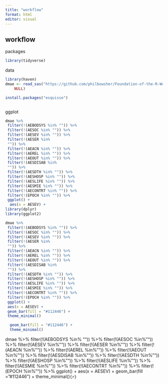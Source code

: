```yaml
---
title: "workflow"
format: html
editor: visual
---
```


## workflow

packages

```r
library(tidyverse)
```

data

```r
library(haven)
dmae <- read_sas("https://github.com/philbowsher/Foundation-of-the-R-Workflow-workshop-2019-09-06/raw/master/Examples/data/dmae.sas7bdat", 
    NULL)
```

```r
install.packages("esquisse")
```

```r

```

ggplot

```r
dmae %>%
 filter(!(AEBODSYS %in% "")) %>%
 filter(!(AESOC %in% "")) %>%
 filter(!(AESEV %in% "")) %>%
 filter(!(AESER %in% 
 "")) %>%
 filter(!(AEACN %in% "")) %>%
 filter(!(AEREL %in% "")) %>%
 filter(!(AEOUT %in% "")) %>%
 filter(!(AESDISAB %in% 
 "")) %>%
 filter(!(AESDTH %in% "")) %>%
 filter(!(AESHOSP %in% "")) %>%
 filter(!(AESLIFE %in% "")) %>%
 filter(!(AESMIE %in% "")) %>%
 filter(!(AECONTRT %in% "")) %>%
 filter(!(EPOCH %in% "")) %>%
 ggplot() +
  aes(x = AESEV) +
library(dplyr)
library(ggplot2)

dmae %>%
 filter(!(AEBODSYS %in% "")) %>%
 filter(!(AESOC %in% "")) %>%
 filter(!(AESEV %in% "")) %>%
 filter(!(AESER %in% 
 "")) %>%
 filter(!(AEACN %in% "")) %>%
 filter(!(AEREL %in% "")) %>%
 filter(!(AEOUT %in% "")) %>%
 filter(!(AESDISAB %in% 
 "")) %>%
 filter(!(AESDTH %in% "")) %>%
 filter(!(AESHOSP %in% "")) %>%
 filter(!(AESLIFE %in% "")) %>%
 filter(!(AESMIE %in% "")) %>%
 filter(!(AECONTRT %in% "")) %>%
 filter(!(EPOCH %in% "")) %>%
 ggplot() +
 aes(x = AESEV) +
 geom_bar(fill = "#112446") +
 theme_minimal()

  geom_bar(fill = "#112446") +
  theme_minimal()
```

dmae %\>% filter(!(AEBODSYS %in% "")) %\>% filter(!(AESOC %in%"")) %\>% filter(!(AESEV %in%"")) %\>% filter(!(AESER %in%"")) %\>% filter(!(AEACN %in%"")) %\>% filter(!(AEREL %in%"")) %\>% filter(!(AEOUT %in%"")) %\>% filter(!(AESDISAB %in%"")) %\>% filter(!(AESDTH %in%"")) %\>% filter(!(AESHOSP %in%"")) %\>% filter(!(AESLIFE %in%"")) %\>% filter(!(AESMIE %in%"")) %\>% filter(!(AECONTRT %in%"")) %\>% filter(!(EPOCH %in%"")) %\>% ggplot() + aes(x = AESEV) + geom_bar(fill ="#112446") + theme_minimal()`{r}`
